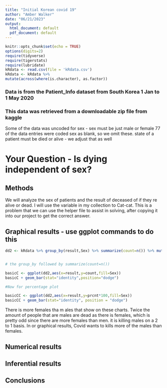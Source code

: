 ```yaml
---
title: "Initial Korean covid 19"
author: "Amber Walker"
date: "06/21/2023"
output:
  html_document: default
  pdf_document: default
---
```


```r
knitr::opts_chunk$set(echo = TRUE)
options(digits=2)
require(tidyverse)
require(tigerstats)
require(lubridate)
kRdata <- read.csv(file = 'kRdata.csv')
kRdata <- kRdata %>%
mutate(across(where(is.character), as.factor))

```
### Data is from the Patient_Info dataset from South Korea 1 Jan to 1 May 2020
### This data was retrieved from a downloadable zip file from kaggle

Some of the data was uncoded for sex - sex must be just male or female
77 of the data entries were coded sex  as blank, so we omit these.
state of a patient must be died or alive - we adjust that as well   
  
# Your Question - Is dying independent of sex?

## Methods
We will analyze the sex of patients and the result of deceased of if they re alive or dead. I will use the variable in my collection to Cat-cat. This is a problem that we can use the helper file to assist in solving, after copying it into our project to get the correct answer.



## Graphical results - use ggplot commands to do this  

```r
dd2 <- kRdata %>% group_by(result,Sex) %>% summarize(count=n()) %>% mutate(prcnt=count/sum(count))


# the group_by followed by summarize(count=n())

basicC <- ggplot(dd2,aes(x=result,y=count,fill=Sex))
basicC + geom_bar(stat="identity",position="dodge")

#Now for percentage plot

basicCC <- ggplot(dd2,aes(x=result,y=prcnt*100,fill=Sex)) 
basicCC + geom_bar(stat="identity", position = "dodge")
```

  

There is more females tha m ales that show on these charts. Twice the amount of people that are males are dead as there is females, which is pretty odd since there are more females than men. it is killing males on a 2 to 1 basis. In or graphical results, Covid wants to kills more of the males than females.

  
## Numerical results


## Inferential results 




## Conclusions

